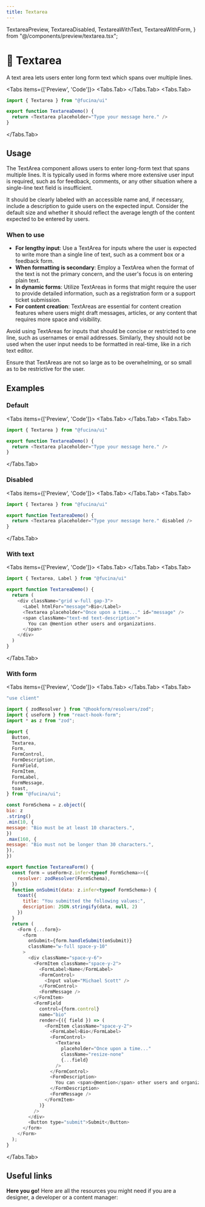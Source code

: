 ```yaml
---
title: Textarea
---
```



  TextareaPreview,
  TextareaDisabled,
  TextareaWithText,
  TextareaWithForm,
} from "@/components/preview/textarea.tsx";

# 💠 Textarea

A text area lets users enter long form text which spans over multiple lines.

<Tabs items={['Preview', 'Code']}>
<Tabs.Tab>
  <TextareaPreview />
</Tabs.Tab>
<Tabs.Tab>
```js copy filename="textarea.tsx"
import { Textarea } from "@fucina/ui"

export function TextareaDemo() {
  return <Textarea placeholder="Type your message here." />
}
```
</Tabs.Tab>
</Tabs>

## Usage

The TextArea component allows users to enter long-form text that spans multiple lines. It is typically used in forms where more extensive user input is required, such as for feedback, comments, or any other situation where a single-line text field is insufficient.

It should be clearly labeled with an accessible name and, if necessary, include a description to guide users on the expected input. Consider the default size and whether it should reflect the average length of the content expected to be entered by users.

### When to use

- **For lengthy input**: Use a TextArea for inputs where the user is expected to write more than a single line of text, such as a comment box or a feedback form.
- **When formatting is secondary**: Employ a TextArea when the format of the text is not the primary concern, and the user's focus is on entering plain text.
- **In dynamic forms**: Utilize TextAreas in forms that might require the user to provide detailed information, such as a registration form or a support ticket submission.
- **For content creation**: TextAreas are essential for content creation features where users might draft messages, articles, or any content that requires more space and visibility.

Avoid using TextAreas for inputs that should be concise or restricted to one line, such as usernames or email addresses. Similarly, they should not be used when the user input needs to be formatted in real-time, like in a rich text editor.

Ensure that TextAreas are not so large as to be overwhelming, or so small as to be restrictive for the user.

## Examples

### Default

<Tabs items={['Preview', 'Code']}>
<Tabs.Tab>
  <TextareaPreview />
</Tabs.Tab>
<Tabs.Tab>
```js copy filename="textarea.tsx"
import { Textarea } from "@fucina/ui"

export function TextareaDemo() {
  return <Textarea placeholder="Type your message here." />
}
```
</Tabs.Tab>
</Tabs>

### Disabled

<Tabs items={['Preview', 'Code']}>
<Tabs.Tab>
  <TextareaDisabled />
</Tabs.Tab>
<Tabs.Tab>
```js copy /disabled/ filename="textarea.tsx"
import { Textarea } from "@fucina/ui"

export function TextareaDemo() {
  return <Textarea placeholder="Type your message here." disabled />
}
```
</Tabs.Tab>
</Tabs>

### With text

<Tabs items={['Preview', 'Code']}>
<Tabs.Tab>
  <TextareaWithText />
</Tabs.Tab>
<Tabs.Tab>
```js copy filename="textarea.tsx"
import { Textarea, Label } from "@fucina/ui"

export function TextareaDemo() {
  return (
    <div className="grid w-full gap-3">
      <Label htmlFor="message">Bio</Label>
      <Textarea placeholder="Once upon a time..." id="message" />
      <span className="text-md text-description">
        You can @mention other users and organizations.
      </span>
    </div>
  )
}
```
</Tabs.Tab>
</Tabs>

### With form

<Tabs items={['Preview', 'Code']}>
<Tabs.Tab>
  <TextareaWithForm />
</Tabs.Tab>
<Tabs.Tab>
```js copy filename="textarea.tsx"
"use client"

import { zodResolver } from "@hookform/resolvers/zod";
import { useForm } from "react-hook-form";
import * as z from "zod";

import {
  Button,
  Textarea,
  Form,
  FormControl,
  FormDescription,
  FormField,
  FormItem,
  FormLabel,
  FormMessage,
  toast,
} from "@fucina/ui";

const FormSchema = z.object({
bio: z
.string()
.min(10, {
message: "Bio must be at least 10 characters.",
})
.max(160, {
message: "Bio must not be longer than 30 characters.",
}),
})

export function TextareaForm() {
  const form = useForm<z.infer<typeof FormSchema>>({
    resolver: zodResolver(FormSchema),
  })
  function onSubmit(data: z.infer<typeof FormSchema>) {
    toast({
      title: "You submitted the following values:",
      description: JSON.stringify(data, null, 2)
    })
  }
  return (
    <Form {...form}>
      <form
        onSubmit={form.handleSubmit(onSubmit)}
        className="w-full space-y-10"
      >
        <div className="space-y-6">
          <FormItem className="space-y-2">
            <FormLabel>Name</FormLabel>
            <FormControl>
              <Input value="Michael Scott" />
            </FormControl>
            <FormMessage />
          </FormItem>
          <FormField
            control={form.control}
            name="bio"
            render={({ field }) => (
              <FormItem className="space-y-2">
                <FormLabel>Bio</FormLabel>
                <FormControl>
                  <Textarea
                    placeholder="Once upon a time..."
                    className="resize-none"
                    {...field}
                  />
                </FormControl>
                <FormDescription>
                  You can <span>@mention</span> other users and organizations.
                </FormDescription>
                <FormMessage />
              </FormItem>
            )}
          />
        </div>
        <Button type="submit">Submit</Button>
      </form>
    </Form>
  );
}
```
</Tabs.Tab>
</Tabs>

## Useful links

**Here you go!** Here are all the resources you might need if you are a designer, a developer or a content manager:

<Cards className="mt-8">
  <Card
    title="🤖 Storybook"
    href="https://fucina-storybook.vercel.app/?path=/docs/components-textarea--documentation"
  />
  <Card
    title="🪄 Figma"
    href="https://www.figma.com/design/Jfto7FUoU7mSpnv9uESD60/%F0%9F%94%A5-Fucina---Design-System?node-id=639-31407&t=SkIduRAaGEKfas8z-1"
  />
</Cards>
